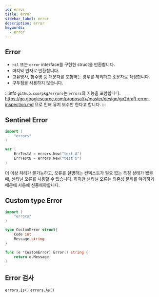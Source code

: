 ```yaml
---
id: error
title: error
sidebar_label: error
description: error
keywords:
  - error
---
```


## Error

- `nil` 또는 `error` interface를 구현한 struct를 반환합니다.
- 마지막 인자로 반환합니다.
- 고유명사, 함수명 등 대문자를 포함하는 경우를 제외하고 소문자로 작성합니다.
- 구두점을 사용하지 않습니다.

:::info
`github.com/pkg/errors`는 `errors`의 기능을 포함합니다. https://go.googlesource.com/proposal/+/master/design/go2draft-error-inspection.md 으로 인해 유지 보수만 한다고 합니다.
:::

## Sentinel Error

```go
import (
	"errors"
)

var (
	ErrTestA = errors.New("test A")
	ErrTestB = errors.New("test B")
)
```

더 이상 처리가 불가능하고, 오류를 설명하는 컨텍스트가 필요 없는 특정 상태가 됐을 때, 센티널 오류를 사용할 수 있습니다. 하지만 센티널 오류는 의존성 문제를 야기하기 때문에 사용에 신중해야합니다.

## Custom type Error

```go
import (
	"errors"
)

type CustomError struct{
	Code int
	Message string
}

func (e *CustomError) Error() string {
	return e.Message
}
```

## Error 검사

`errors.Is()`
`errors.As()`
